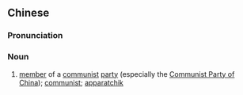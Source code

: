 ==Chinese==
{{zh-forms|s=共产党员|type=31}}

===Pronunciation===
{{zh-pron
|m=gòngchǎndǎngyuán
|cat=n
}}

===Noun===
{{zh-noun}}

# [[member]] of a [[communist]] [[party]] (especially the [[Communist Party of China]]); [[communist]]; [[apparatchik]]